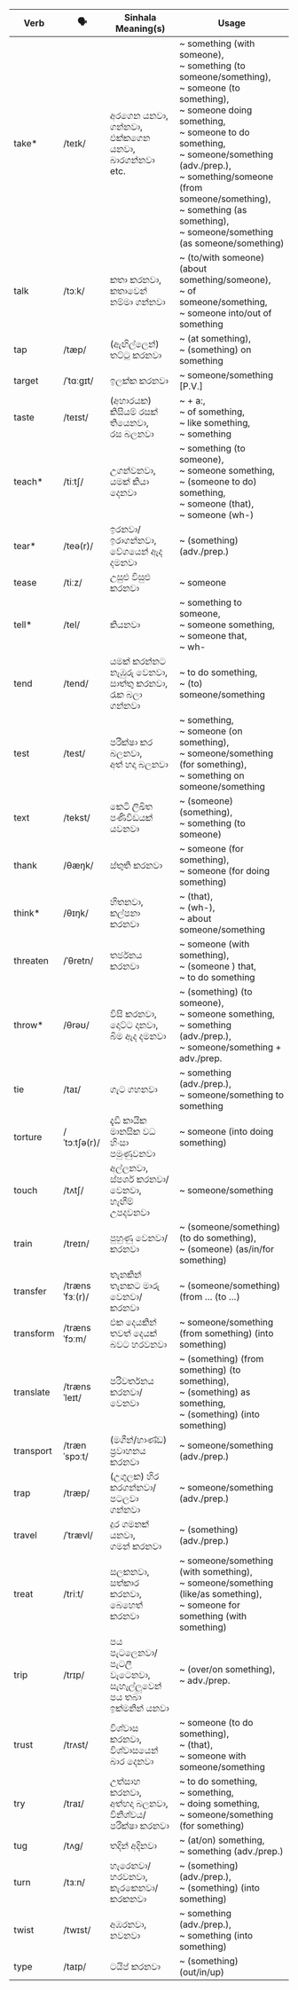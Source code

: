 | Verb      | 🗣️              | Sinhala Meaning(s)                        | Usage                                                                                                                                                                        |
| --------- | -------------- | ----------------------------------------- | ---------------------------------------------------------------------------------------------------------------------------------------------------------------------------------------- |
| take\*    | /teɪk/         | අරගෙන යනවා,<br/>ගන්නවා,<br/>එක්කගෙන යනවා,<br/>බාරගන්නවා etc.    | ~ something (with someone),<br/>~ something (to someone/something),<br/>~ someone (to something),<br/>~ someone doing something,<br/>~ someone to do something,<br/>~ someone/something (adv./prep.),<br/>~ something/someone (from someone/something),<br/>~ something (as something),<br/>~ someone/something (as someone/something) |
| talk      | /tɔːk/         | කතා කරනවා,<br/>කතාවෙන් නම්මා ගන්නවා                    | ~ (to/with someone) (about something/someone),<br/>~ of someone/something,<br/>~ someone into/out of something                                                                                                                         |
| tap       | /tæp/          | (ඇඟිල්ලෙන්) තට්ටු කරනවා                          | ~ (at something),<br/>~ (something) on something                                                                                                                                                            |
| target    | /ˈtɑːɡɪt/      | ඉලක්ක කරනවා                                 | ~ someone/something [P.V.]                                                                                                                                                                          |
| taste     | /teɪst/        | (අහාරයක) කිසියම් රසක් තියෙනවා,<br/>රස බලනවා            | ~ + a:,<br/>~ of something,<br/>~ like something,<br/>~ something                                                                                                                                                   |
| teach\*   | /tiːtʃ/        | උගන්වනවා,<br/>යමක් කියා දෙනවා                        | ~ something (to someone),<br/>~ someone something,<br/>~ (someone to do) something,<br/>~ someone (that),<br/>~ someone (wh-)                                                                                                                    |
| tear\*    | /teə(r)/       | ඉරනවා/ඉරාගන්නවා,<br/>වේගයෙන් ඇද දමනවා                 | ~ (something) (adv./prep.)                                                                                                                                                                     |
| tease     | /tiːz/         | උසුළු විසුළු කරනවා                              | ~ someone                                                                                                                                                                                     |
| tell\*    | /tel/          | කියනවා                                      | ~ something to someone,<br/>~ someone something,<br/>~ someone that,<br/>~ wh-                                                                                                                                                  |
| tend      | /tend/         | යමක් කරන්නට නැඹුරු වෙනවා,<br/>සාත්තු කරනවා,<br/>රැක බලා ගන්නවා   | ~ to do something,<br/>~ (to) someone/something                                                                                                                                                            |
| test      | /test/         | පරීක්ෂා කර බලනවා,<br/>අත් හදා බලනවා               | ~ something,<br/>~ someone (on something),<br/>~ someone/something (for something),<br/>~ something on someone/something                                                                                                                          |
| text      | /tekst/        | කෙටි ලිඛිත පණිවිඩයක් යවනවා                        | ~ (someone) (something),<br/>~ something (to someone)                                                                                                                                                           |
| thank     | /θæŋk/         | ස්තුති කරනවා                                  | ~ someone (for something),<br/>~ someone (for doing something)                                                                                                                                                  |
| think\*   | /θɪŋk/         | හිතනවා,<br/>කල්පනා කරනවා                           | ~ (that),<br/>~ (wh-),<br/>~ about someone/something                                                                                                                                                  |
| threaten  | /ˈθretn/       | තර්ජනය කරනවා                                | ~ someone (with something),<br/>~ (someone ) that,<br/>~ to do something                                                                                                                                         |
| throw\*   | /θrəʊ/         | විසි කරනවා,<br/>දොට්ට දානවා,<br/>බිම ඇද දමනවා              | ~ (something) (to someone),<br/>~ someone something,<br/>~ something (adv./prep.),<br/>~ someone/something + adv./prep.                                                                                                            |
| tie       | /taɪ/          | ගැට ගහනවා                                   | ~ something (adv./prep.),<br/>~ someone/something to something                                                                                                                                                   |
| torture   | /ˈtɔːtʃə(r)/   | දැඩි කායික මානසික වධ හිංසා පමුණුවනවා                  | ~ someone (into doing something)                                                                                                                                                                    |
| touch     | /tʌtʃ/         | අල්ලනවා,<br/>ස්පර්ශ කරනවා/වෙනවා,<br/>හැඟීම් උපදවනවා       | ~ someone/something                                                                                                                                                                                 |
| train     | /treɪn/        | පුහුණු වෙනවා/කරනවා                              | ~ (someone/something) (to do something),<br/>~ (someone) (as/in/for something)                                                                                                                                        |
| transfer  | /trænsˈfɜː(r)/ | තැනකින් තැනකට මාරු වෙනවා/කරනවා                     | ~ (someone/something) (from … (to …)                                                                                                                                                                |
| transform | /trænsˈfɔːm/   | එක දෙයකින් තවත් දෙයක් බවට හරවනවා                 | ~ someone/something (from something) (into something)                                                                                                                                                           |
| translate | /trænsˈleɪt/   | පරිවර්තනය කරනවා/වෙනවා                          | ~ (something) (from something) (to something),<br/>~ (something) as something,<br/>~ (something) (into something)                                                                                                                       |
| transport | /trænˈspɔːt/   | (මගීන්/භාණ්ඩ) ප්‍රවාහනය කරනවා                     | ~ someone/something (adv./prep.)                                                                                                                                                                    |
| trap      | /træp/         | (උගුලක) හිර කරගන්නවා/පටලවා ගන්නවා                | ~ someone/something (adv./prep.)                                                                                                                                                                    |
| travel    | /ˈtrævl/       | දුර ගමනක් යනවා,<br/>ගමන් කරනවා                  | ~ (something) (adv./prep.)                                                                                                                                                                     |
| treat     | /triːt/        | සලකනවා,<br/>සත්කාර කරනවා,<br/>බෙහෙත් කරනවා          | ~ someone/something (with something),<br/>~ someone/something (like/as something),<br/>~ someone for something (with something)                                                                                                                  |
| trip      | /trɪp/         | පය පැටලෙනවා/පැටලී වැටෙනවා,<br/>සැහැල්ලුවෙන් පය තබා ඉක්මනින් යනවා | ~ (over/on something),<br/>~ adv./prep.                                                                                                                                                         |
| trust     | /trʌst/        | විශ්වාස කරනවා,<br/>විශ්වාසයෙන් බාර දෙනවා                  | ~ someone (to do something),<br/>~ (that),<br/>~ someone with someone/something                                                                                                                                       |
| try       | /traɪ/         | උත්සාහ කරනවා,<br/>අත්හදා බලනවා,<br/>විනිශ්චය/පරීක්ෂා කරනවා  | ~ to do something,<br/>~ something,<br/>~ doing something,<br/>~ someone/something (for something)                                                                                                                                |
| tug       | /tʌɡ/          | තදින් අදිනවා                                  | ~ (at/on) something,<br/>~ something (adv./prep.)                                                                                                                                                     |
| turn      | /tɜːn/         | හැරෙනවා/හරවනවා,<br/>කැරකෙනවා/කරකනවා                   | ~ (something) (adv./prep.),<br/>~ (something) (into something)                                                                                                                                                 |
| twist     | /twɪst/        | අඹරනවා,<br/>නවනවා                            | ~ something (adv./prep.),<br/>~ something (into something)                                                                                                                                                  |
| type      | /taɪp/         | ටයිප් කරනවා                                  | ~ (something) (out/in/up)                                                                                                                                                                      |